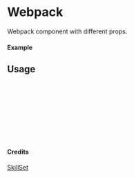 
<Meta of={Webpack} title="SkillSet/Webpack" />

# Webpack

Webpack component with different props.

#### Example

<Canvas of={Webpack.Primary} />

## Usage

```ts
import { Webpack } from "yadl-ui";

const Example = () => {
  return (
      <Webpack />
  );
};

export default Example;
```

#### Credits
[SkillSet](https://skillicons.dev)
